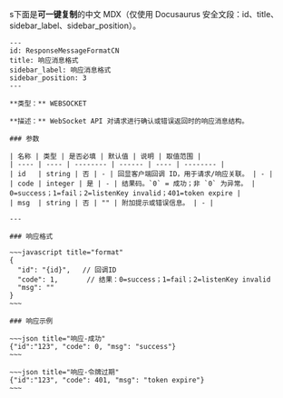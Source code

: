s下面是**可一键复制**的中文 MDX（仅使用 Docusaurus 安全文段：id、title、sidebar\_label、sidebar\_position）。

```mdx
---
id: ResponseMessageFormatCN
title: 响应消息格式
sidebar_label: 响应消息格式
sidebar_position: 3
---

**类型：** WEBSOCKET

**描述：** WebSocket API 对请求进行确认或错误返回时的响应消息结构。

### 参数

| 名称 | 类型 | 是否必填 | 默认值 | 说明 | 取值范围 |
| ---- | ---- | -------- | ------ | ---- | -------- |
| id   | string | 否 | - | 回显客户端回调 ID，用于请求/响应关联。 | - |
| code | integer | 是 | - | 结果码。`0` = 成功；非 `0` 为异常。 | 0=success；1=fail；2=listenKey invalid；401=token expire |
| msg  | string | 否 | "" | 附加提示或错误信息。 | - |

---

### 响应格式

~~~javascript title="format"
{
  "id": "{id}",   // 回调ID
  "code": 1,       // 结果：0=success；1=fail；2=listenKey invalid
  "msg": ""
}
~~~

### 响应示例

~~~json title="响应-成功"
{"id":"123", "code": 0, "msg": "success"}
~~~

~~~json title="响应-令牌过期"
{"id":"123", "code": 401, "msg": "token expire"}
~~~
```

